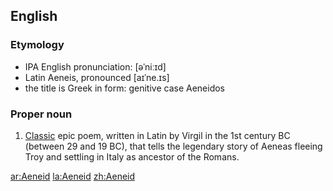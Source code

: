 ==English==

===Etymology===
*IPA English pronunciation: [əˈniːɪd]
*Latin Aeneis, pronounced [aɪˈne.ɪs] 
*the title is Greek in form: genitive case Aeneidos

===Proper noun===
{{en-proper-noun}}
{{wikipedia}}

#[[classic|Classic]] epic poem, written in Latin by Virgil in the 1st century BC (between 29 and 19 BC), that tells the legendary story of Aeneas fleeing Troy and settling in Italy as ancestor of the Romans.

[[ar:Aeneid]]
[[la:Aeneid]]
[[zh:Aeneid]]